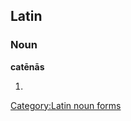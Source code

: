 ==Latin==

===Noun===
'''catēnās''' {{f}}

# {{inflection of|catena#Latin|catēna|acc|p}}

[[Category:Latin noun forms]]
